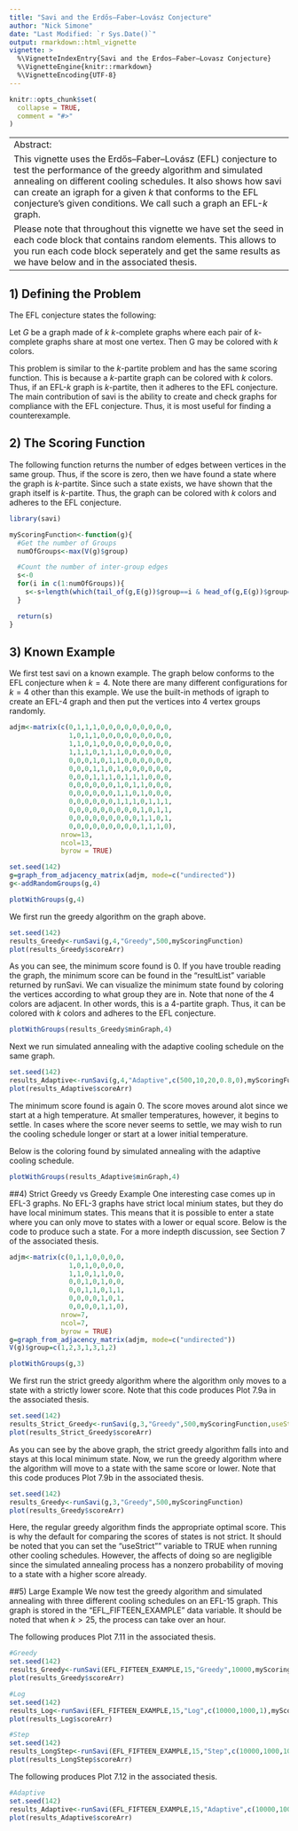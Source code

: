 ```yaml
---
title: "Savi and the Erdős–Faber–Lovász Conjecture"
author: "Nick Simone"
date: "Last Modified: `r Sys.Date()`"
output: rmarkdown::html_vignette
vignette: >
  %\VignetteIndexEntry{Savi and the Erdos–Faber–Lovasz Conjecture}
  %\VignetteEngine{knitr::rmarkdown}
  %\VignetteEncoding{UTF-8}
---
```


```r
knitr::opts_chunk$set(
  collapse = TRUE,
  comment = "#>"
)
```

----------------
Abstract:
  This vignette uses the Erdős–Faber–Lovász (EFL) conjecture to test the performance of the greedy algorithm and simulated annealing on different cooling schedules.  It also shows how savi can create an igraph for a given $k$ that conforms to the EFL conjecture's given conditions.  We call such a graph an EFL-$k$ graph.
  Please note that throughout this vignette we have set the seed in each code block that contains random elements.  This allows to you run each code block seperately and get the same results as we have below and in the associated thesis. 
----------------

## 1) Defining the Problem
  The EFL conjecture states the following: 

  Let $G$ be a graph made of $k$ $k$-complete graphs where each pair of $k$-complete graphs share at most one vertex.  Then G may be colored with $k$ colors.  
   
  This problem is similar to the $k$-partite problem and has the same scoring function.  This is because a $k$-partite graph can be colored with $k$ colors.  Thus, if an EFL-$k$ graph is $k$-partite, then it adheres to the EFL conjecture.  The main contribution of savi is the ability to create and check graphs for compliance with the EFL conjecture.  Thus, it is most useful for finding a counterexample.

## 2) The Scoring Function
The following function returns the number of edges between vertices in the same group.  Thus, if the score is zero, then we have found a state where the graph is $k$-partite.  Since such a state exists, we have shown that the graph itself is $k$-partite.  Thus, the graph can be colored with $k$ colors and adheres to the EFL conjecture.

```r
library(savi)

myScoringFunction<-function(g){
  #Get the number of Groups
  numOfGroups<-max(V(g)$group)

  #Count the number of inter-group edges
  s<-0
  for(i in c(1:numOfGroups)){
    s<-s+length(which(tail_of(g,E(g))$group==i & head_of(g,E(g))$group==i))
  }

  return(s)
}
```

## 3) Known Example
We first test savi on a known example.  The graph below conforms to the EFL conjecture when $k=4$.  Note there are many different configurations for $k=4$ other than this example.  We use the built-in methods of igraph to create an EFL-4 graph and then put the vertices into 4 vertex groups randomly.  

```r
adjm<-matrix(c(0,1,1,1,0,0,0,0,0,0,0,0,0,
               1,0,1,1,0,0,0,0,0,0,0,0,0,
               1,1,0,1,0,0,0,0,0,0,0,0,0,
               1,1,1,0,1,1,1,0,0,0,0,0,0,
               0,0,0,1,0,1,1,0,0,0,0,0,0,
               0,0,0,1,1,0,1,0,0,0,0,0,0,
               0,0,0,1,1,1,0,1,1,1,0,0,0,
               0,0,0,0,0,0,1,0,1,1,0,0,0,
               0,0,0,0,0,0,1,1,0,1,0,0,0,
               0,0,0,0,0,0,1,1,1,0,1,1,1,
               0,0,0,0,0,0,0,0,0,1,0,1,1,
               0,0,0,0,0,0,0,0,0,1,1,0,1,
               0,0,0,0,0,0,0,0,0,1,1,1,0),
             nrow=13,
             ncol=13,
             byrow = TRUE)

set.seed(142)
g=graph_from_adjacency_matrix(adjm, mode=c("undirected"))
g<-addRandomGroups(g,4)

plotWithGroups(g,4)
```

We first run the greedy algorithm on the graph above.

```r
set.seed(142)
results_Greedy<-runSavi(g,4,"Greedy",500,myScoringFunction)
plot(results_Greedy$scoreArr)
```

As you can see, the minimum score found is 0.  If you have trouble reading the graph, the minimum score can be found in the "resultList" variable returned by runSavi.  We can visualize the minimum state found by coloring the vertices according to what group they are in.  Note that none of the 4 colors are adjacent.  In other words, this is a 4-partite graph.  Thus, it can be colored with $k$ colors and adheres to the EFL conjecture.

```r
plotWithGroups(results_Greedy$minGraph,4)
```

Next we run simulated annealing with the adaptive cooling schedule on the same graph.

```r
set.seed(142)
results_Adaptive<-runSavi(g,4,"Adaptive",c(500,10,20,0.8,0),myScoringFunction)
plot(results_Adaptive$scoreArr)
```

The minimum score found is again 0.  The score moves around alot since we start at a high temperature.  At smaller temperatures, however, it begins to settle.  In cases where the score never seems to settle, we may wish to run the cooling schedule longer or start at a lower initial temperature. 

Below is the coloring found by simulated annealing with the adaptive cooling schedule.

```r
plotWithGroups(results_Adaptive$minGraph,4)
```

##4) Strict Greedy vs Greedy Example
One interesting case comes up in EFL-3 graphs.  No EFL-3 graphs have strict local minium states, but they do have local minimum states.  This means that it is possible to enter a state where you can only move to states with a lower or equal score.  Below is the code to produce such a state.  For a more indepth discussion, see Section 7 of the associated thesis.

```r
adjm<-matrix(c(0,1,1,0,0,0,0,
               1,0,1,0,0,0,0,
               1,1,0,1,1,0,0,
               0,0,1,0,1,0,0,
               0,0,1,1,0,1,1,
               0,0,0,0,1,0,1,
               0,0,0,0,1,1,0),
             nrow=7,
             ncol=7,
             byrow = TRUE)
g=graph_from_adjacency_matrix(adjm, mode=c("undirected"))
V(g)$group=c(1,2,3,1,3,1,2)

plotWithGroups(g,3)
```

We first run the strict greedy algorithm where the algorithm only moves to a state with a strictly lower score.  Note that this code produces Plot 7.9a in the associated thesis.

```r
set.seed(142)
results_Strict_Greedy<-runSavi(g,3,"Greedy",500,myScoringFunction,useStrict=TRUE)
plot(results_Strict_Greedy$scoreArr)
```

As you can see by the above graph, the strict greedy algorithm falls into and stays at this local minimum state.  Now, we run the greedy algorithm where the algorithm will move to a state with the same score or lower.  Note that this code produces Plot 7.9b in the associated thesis.

```r
set.seed(142)
results_Greedy<-runSavi(g,3,"Greedy",500,myScoringFunction)
plot(results_Greedy$scoreArr)
```

Here, the regular greedy algorithm finds the appropriate optimal score.  This is why the default for comparing the scores of states is not strict.  It should be noted that you can set the "useStrict"" variable to TRUE when running other cooling schedules.  However, the affects of doing so are negligible since the simulated annealing process has a nonzero probability of moving to a state with a higher score already.  

##5) Large Example
We now test the greedy algorithm and simulated annealing with three different cooling schedules on an EFL-15 graph.  This graph is stored in the "EFL_FIFTEEN_EXAMPLE" data variable.  It should be noted that when $k>25$, the process can take over an hour.

The following produces Plot 7.11 in the associated thesis.
```r
#Greedy
set.seed(142)
results_Greedy<-runSavi(EFL_FIFTEEN_EXAMPLE,15,"Greedy",10000,myScoringFunction)
plot(results_Greedy$scoreArr)
```

```r
#Log
set.seed(142)
results_Log<-runSavi(EFL_FIFTEEN_EXAMPLE,15,"Log",c(10000,1000,1),myScoringFunction)
plot(results_Log$scoreArr)
```

```r
#Step
set.seed(142)
results_LongStep<-runSavi(EFL_FIFTEEN_EXAMPLE,15,"Step",c(10000,1000,100,0.8),myScoringFunction)
plot(results_LongStep$scoreArr)
```

The following produces Plot 7.12 in the associated thesis.
```r
#Adaptive
set.seed(142)
results_Adaptive<-runSavi(EFL_FIFTEEN_EXAMPLE,15,"Adaptive",c(10000,1000,100,0.8,0),myScoringFunction)
plot(results_Adaptive$scoreArr)
```

